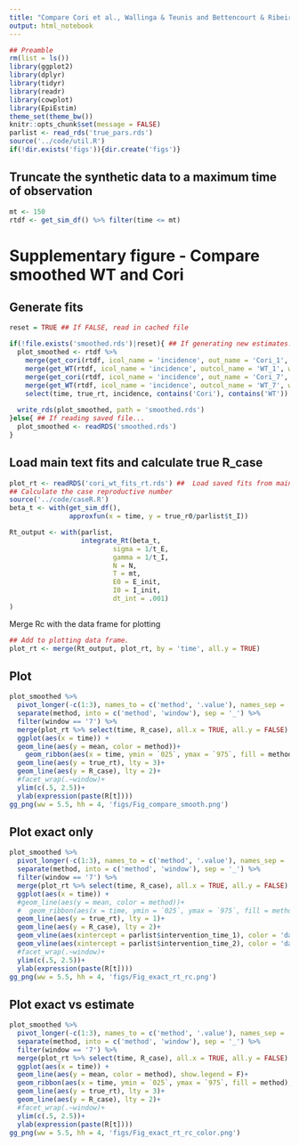 ```yaml
---
title: "Compare Cori et al., Wallinga & Teunis and Bettencourt & Ribeiro methods"
output: html_notebook
---
```



```r
## Preamble
rm(list = ls())
library(ggplot2)
library(dplyr)
library(tidyr)
library(readr)
library(cowplot)
library(EpiEstim)
theme_set(theme_bw())
knitr::opts_chunk$set(message = FALSE)
parlist <- read_rds('true_pars.rds')
source('../code/util.R')
if(!dir.exists('figs')){dir.create('figs')}
```

## Truncate the synthetic data to a maximum time of observation

```r
mt <- 150
rtdf <- get_sim_df() %>% filter(time <= mt)
```

# Supplementary figure - Compare smoothed WT and Cori

## Generate fits
```r

reset = TRUE ## If FALSE, read in cached file

if(!file.exists('smoothed.rds')|reset){ ## If generating new estimates...
  plot_smoothed <- rtdf %>%
    merge(get_cori(rtdf, icol_name = 'incidence', out_name = 'Cori_1', window = 1, wend = FALSE), by = 'time') %>%    ## Estimate using Cori et al. Function get_cori is defined in `util.R`
    merge(get_WT(rtdf, icol_name = 'incidence', outcol_name = 'WT_1', window = 1, wend = FALSE), by = 'time') %>%      ## Estimate using WT. Function get_WT is defined in `util.R` -- Note, this takes several minutes to generate CIs.
    merge(get_cori(rtdf, icol_name = 'incidence', out_name = 'Cori_7', window = 7, wend = FALSE), by = 'time') %>%     ## Estimate using Cori et al. Function get_cori is defined in `util.R`
    merge(get_WT(rtdf, icol_name = 'incidence', outcol_name = 'WT_7', window = 7, wend = FALSE), by = 'time') %>%      ## Estimate using WT. Function get_WT is defined in `util.R` -- Note, this takes several minutes to generate CIs.
    select(time, true_rt, incidence, contains('Cori'), contains('WT')) 
  
  write_rds(plot_smoothed, path = 'smoothed.rds')
}else{ ## If reading saved file...
  plot_smoothed <- readRDS('smoothed.rds')
}
```


## Load main text fits and calculate true R_case
```r
plot_rt <- readRDS('cori_wt_fits_rt.rds') ##  Load saved fits from main text figure
## Calculate the case reproductive number
source('../code/caseR.R')
beta_t <- with(get_sim_df(),
               approxfun(x = time, y = true_r0/parlist$t_I))

Rt_output <- with(parlist,
                  integrate_Rt(beta_t, 
                          sigma = 1/t_E, 
                          gamma = 1/t_I, 
                          N = N, 
                          T = mt, 
                          E0 = E_init, 
                          I0 = I_init, 
                          dt_int = .001)
) 
```

Merge Rc with the data frame for plotting
```r
## Add to plotting data frame.
plot_rt <- merge(Rt_output, plot_rt, by = 'time', all.y = TRUE)
```

## Plot

```r
plot_smoothed %>%
  pivot_longer(-c(1:3), names_to = c('method', '.value'), names_sep = '\\.') %>%
  separate(method, into = c('method', 'window'), sep = '_') %>%
  filter(window == '7') %>%
  merge(plot_rt %>% select(time, R_case), all.x = TRUE, all.y = FALSE) %>%
  ggplot(aes(x = time)) +
  geom_line(aes(y = mean, color = method))+
    geom_ribbon(aes(x = time, ymin = `025`, ymax = `975`, fill = method), alpha = .5) +
  geom_line(aes(y = true_rt), lty = 3)+
  geom_line(aes(y = R_case), lty = 2)+
  #facet_wrap(.~window)+
  ylim(c(.5, 2.5))+
  ylab(expression(paste(R[t])))
gg_png(ww = 5.5, hh = 4, 'figs/Fig_compare_smooth.png')
```

## Plot exact only

```r
plot_smoothed %>%
  pivot_longer(-c(1:3), names_to = c('method', '.value'), names_sep = '\\.') %>%
  separate(method, into = c('method', 'window'), sep = '_') %>%
  filter(window == '7') %>%
  merge(plot_rt %>% select(time, R_case), all.x = TRUE, all.y = FALSE) %>%
  ggplot(aes(x = time)) +
  #geom_line(aes(y = mean, color = method))+
  #  geom_ribbon(aes(x = time, ymin = `025`, ymax = `975`, fill = method), alpha = .5) +
  geom_line(aes(y = true_rt), lty = 1)+
  geom_line(aes(y = R_case), lty = 2)+
  geom_vline(aes(xintercept = parlist$intervention_time_1), color = 'darkred')+
  geom_vline(aes(xintercept = parlist$intervention_time_2), color = 'darkred')+
  #facet_wrap(.~window)+
  ylim(c(.5, 2.5))+
  ylab(expression(paste(R[t])))
gg_png(ww = 5.5, hh = 4, 'figs/Fig_exact_rt_rc.png')
```

## Plot exact vs estimate

```r
plot_smoothed %>%
  pivot_longer(-c(1:3), names_to = c('method', '.value'), names_sep = '\\.') %>%
  separate(method, into = c('method', 'window'), sep = '_') %>%
  filter(window == '7') %>%
  merge(plot_rt %>% select(time, R_case), all.x = TRUE, all.y = FALSE) %>%
  ggplot(aes(x = time)) +
  geom_line(aes(y = mean, color = method), show.legend = F)+
  geom_ribbon(aes(x = time, ymin = `025`, ymax = `975`, fill = method), alpha = .5, show.legend = F) +
  geom_line(aes(y = true_rt), lty = 3)+
  geom_line(aes(y = R_case), lty = 2)+
  #facet_wrap(.~window)+
  ylim(c(.5, 2.5))+
  ylab(expression(paste(R[t])))
gg_png(ww = 5.5, hh = 4, 'figs/Fig_exact_rt_rc_color.png')
```

